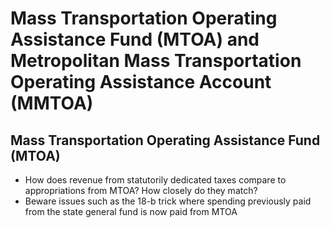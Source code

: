 # Mass Transportation Operating Assistance Fund (MTOA) and Metropolitan Mass Transportation Operating Assistance Account (MMTOA)

## Mass Transportation Operating Assistance Fund (MTOA)

-   How does revenue from statutorily dedicated taxes compare to appropriations from MTOA? How closely do they match?
-   Beware issues such as the 18-b trick where spending previously paid from the state general fund is now paid from MTOA
